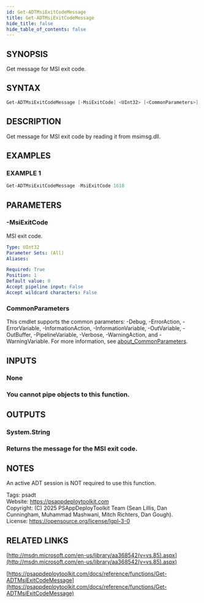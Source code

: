 ```yaml
---
id: Get-ADTMsiExitCodeMessage
title: Get-ADTMsiExitCodeMessage
hide_title: false
hide_table_of_contents: false
---
```


## SYNOPSIS

Get message for MSI exit code.

## SYNTAX

```powershell
Get-ADTMsiExitCodeMessage [-MsiExitCode] <UInt32> [<CommonParameters>]
```

## DESCRIPTION

Get message for MSI exit code by reading it from msimsg.dll.

## EXAMPLES

### EXAMPLE 1

```powershell
Get-ADTMsiExitCodeMessage -MsiExitCode 1618
```

## PARAMETERS

### -MsiExitCode

MSI exit code.

```yaml
Type: UInt32
Parameter Sets: (All)
Aliases:

Required: True
Position: 1
Default value: 0
Accept pipeline input: False
Accept wildcard characters: False
```

### CommonParameters

This cmdlet supports the common parameters: -Debug, -ErrorAction, -ErrorVariable, -InformationAction, -InformationVariable, -OutVariable, -OutBuffer, -PipelineVariable, -Verbose, -WarningAction, and -WarningVariable. For more information, see [about_CommonParameters](http://go.microsoft.com/fwlink/?LinkID=113216).

## INPUTS

### None

### You cannot pipe objects to this function.
## OUTPUTS

### System.String

### Returns the message for the MSI exit code.
## NOTES
An active ADT session is NOT required to use this function.

Tags: psadt<br />
Website: https://psappdeploytoolkit.com<br />
Copyright: (C) 2025 PSAppDeployToolkit Team (Sean Lillis, Dan Cunningham, Muhammad Mashwani, Mitch Richters, Dan Gough).<br />
License: https://opensource.org/license/lgpl-3-0

## RELATED LINKS

[http://msdn.microsoft.com/en-us/library/aa368542(v=vs.85).aspx](http://msdn.microsoft.com/en-us/library/aa368542(v=vs.85).aspx)

[https://psappdeploytoolkit.com/docs/reference/functions/Get-ADTMsiExitCodeMessage](https://psappdeploytoolkit.com/docs/reference/functions/Get-ADTMsiExitCodeMessage)
